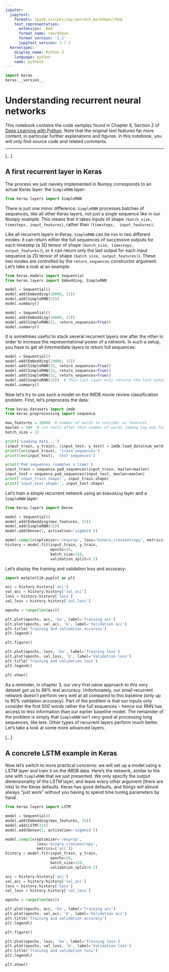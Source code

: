 ```yaml
---
jupyter:
  jupytext:
    formats: ipynb,scripts//py:percent,markdown//Rmd
    text_representation:
      extension: .Rmd
      format_name: rmarkdown
      format_version: '1.2'
      jupytext_version: 1.7.1
  kernelspec:
    display_name: Python 3
    language: python
    name: python3
---
```


```python
import keras
keras.__version__
```

# Understanding recurrent neural networks

This notebook contains the code samples found in Chapter 6, Section 2 of [Deep Learning with Python](https://www.manning.com/books/deep-learning-with-python?a_aid=keras&a_bid=76564dff). Note that the original text features far more content, in particular further explanations and figures: in this notebook, you will only find source code and related comments.

---

[...]

## A first recurrent layer in Keras

The process we just naively implemented in Numpy corresponds to an actual Keras layer: the `SimpleRNN` layer:


```python
from keras.layers import SimpleRNN
```

There is just one minor difference: `SimpleRNN` processes batches of sequences, like all other Keras layers, not just a single sequence like 
in our Numpy example. This means that it takes inputs of shape `(batch_size, timesteps, input_features)`, rather than `(timesteps, 
input_features)`.

Like all recurrent layers in Keras, `SimpleRNN` can be run in two different modes: it can return either the full sequences of successive 
outputs for each timestep (a 3D tensor of shape `(batch_size, timesteps, output_features)`), or it can return only the last output for each 
input sequence (a 2D tensor of shape `(batch_size, output_features)`). These two modes are controlled by the `return_sequences` constructor 
argument. Let's take a look at an example:

```python
from keras.models import Sequential
from keras.layers import Embedding, SimpleRNN

model = Sequential()
model.add(Embedding(10000, 32))
model.add(SimpleRNN(32))
model.summary()
```

```python
model = Sequential()
model.add(Embedding(10000, 32))
model.add(SimpleRNN(32, return_sequences=True))
model.summary()
```

It is sometimes useful to stack several recurrent layers one after the other in order to increase the representational power of a network. 
In such a setup, you have to get all intermediate layers to return full sequences:

```python
model = Sequential()
model.add(Embedding(10000, 32))
model.add(SimpleRNN(32, return_sequences=True))
model.add(SimpleRNN(32, return_sequences=True))
model.add(SimpleRNN(32, return_sequences=True))
model.add(SimpleRNN(32))  # This last layer only returns the last outputs.
model.summary()
```

Now let's try to use such a model on the IMDB movie review classification problem. First, let's preprocess the data:

```python
from keras.datasets import imdb
from keras.preprocessing import sequence

max_features = 10000  # number of words to consider as features
maxlen = 500  # cut texts after this number of words (among top max_features most common words)
batch_size = 32

print('Loading data...')
(input_train, y_train), (input_test, y_test) = imdb.load_data(num_words=max_features)
print(len(input_train), 'train sequences')
print(len(input_test), 'test sequences')

print('Pad sequences (samples x time)')
input_train = sequence.pad_sequences(input_train, maxlen=maxlen)
input_test = sequence.pad_sequences(input_test, maxlen=maxlen)
print('input_train shape:', input_train.shape)
print('input_test shape:', input_test.shape)
```

Let's train a simple recurrent network using an `Embedding` layer and a `SimpleRNN` layer:

```python
from keras.layers import Dense

model = Sequential()
model.add(Embedding(max_features, 32))
model.add(SimpleRNN(32))
model.add(Dense(1, activation='sigmoid'))

model.compile(optimizer='rmsprop', loss='binary_crossentropy', metrics=['acc'])
history = model.fit(input_train, y_train,
                    epochs=10,
                    batch_size=128,
                    validation_split=0.2)
```

Let's display the training and validation loss and accuracy:

```python
import matplotlib.pyplot as plt

acc = history.history['acc']
val_acc = history.history['val_acc']
loss = history.history['loss']
val_loss = history.history['val_loss']

epochs = range(len(acc))

plt.plot(epochs, acc, 'bo', label='Training acc')
plt.plot(epochs, val_acc, 'b', label='Validation acc')
plt.title('Training and validation accuracy')
plt.legend()

plt.figure()

plt.plot(epochs, loss, 'bo', label='Training loss')
plt.plot(epochs, val_loss, 'b', label='Validation loss')
plt.title('Training and validation loss')
plt.legend()

plt.show()
```

As a reminder, in chapter 3, our very first naive approach to this very dataset got us to 88% test accuracy. Unfortunately, our small 
recurrent network doesn't perform very well at all compared to this baseline (only up to 85% validation accuracy). Part of the problem is 
that our inputs only consider the first 500 words rather the full sequences -- 
hence our RNN has access to less information than our earlier baseline model. The remainder of the problem is simply that `SimpleRNN` isn't very good at processing long sequences, like text. Other types of recurrent layers perform much better. Let's take a look at some 
more advanced layers.


[...]

## A concrete LSTM example in Keras

Now let's switch to more practical concerns: we will set up a model using a LSTM layer and train it on the IMDB data. Here's the network, 
similar to the one with `SimpleRNN` that we just presented. We only specify the output dimensionality of the LSTM layer, and leave every 
other argument (there are lots) to the Keras defaults. Keras has good defaults, and things will almost always "just work" without you 
having to spend time tuning parameters by hand.

```python
from keras.layers import LSTM

model = Sequential()
model.add(Embedding(max_features, 32))
model.add(LSTM(32))
model.add(Dense(1, activation='sigmoid'))

model.compile(optimizer='rmsprop',
              loss='binary_crossentropy',
              metrics=['acc'])
history = model.fit(input_train, y_train,
                    epochs=10,
                    batch_size=128,
                    validation_split=0.2)
```

```python
acc = history.history['acc']
val_acc = history.history['val_acc']
loss = history.history['loss']
val_loss = history.history['val_loss']

epochs = range(len(acc))

plt.plot(epochs, acc, 'bo', label='Training acc')
plt.plot(epochs, val_acc, 'b', label='Validation acc')
plt.title('Training and validation accuracy')
plt.legend()

plt.figure()

plt.plot(epochs, loss, 'bo', label='Training loss')
plt.plot(epochs, val_loss, 'b', label='Validation loss')
plt.title('Training and validation loss')
plt.legend()

plt.show()
```
